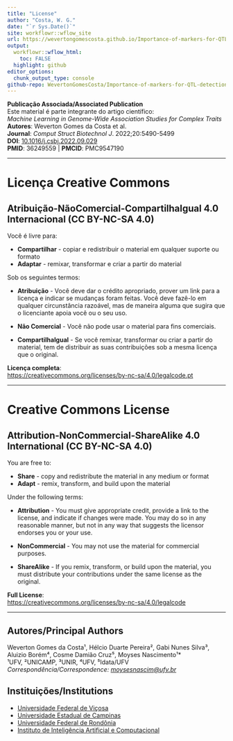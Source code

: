 ```yaml
---
title: "License"
author: "Costa, W. G."
date: "`r Sys.Date()`"
site: workflowr::wflow_site
url: https://wevertongomescosta.github.io/Importance-of-markers-for-QTL-detection-by-machine-learning-methods/
output:
  workflowr::wflow_html:
    toc: FALSE
  highlight: github
editor_options:
  chunk_output_type: console
github-repo: WevertonGomesCosta/Importance-of-markers-for-QTL-detection-by-machine-learning-methods
---
```


**Publicação Associada/Associated Publication**  
Este material é parte integrante do artigo científico:  
*Machine Learning in Genome-Wide Association Studies for Complex Traits*  
**Autores**: Weverton Gomes da Costa et al.  
**Journal**: *Comput Struct Biotechnol J*. 2022;20:5490-5499  
**DOI**: [10.1016/j.csbj.2022.09.029](https://doi.org/10.1016/j.csbj.2022.09.029)  
**PMID**: 36249559 | **PMCID**: PMC9547190

---

# Licença Creative Commons

## Atribuição-NãoComercial-CompartilhaIgual 4.0 Internacional (CC BY-NC-SA 4.0)

Você é livre para:

- **Compartilhar** - copiar e redistribuir o material em qualquer suporte ou formato
- **Adaptar** - remixar, transformar e criar a partir do material

Sob os seguintes termos:

- **Atribuição** - Você deve dar o crédito apropriado, prover um link para a licença e indicar se mudanças foram feitas. Você deve fazê-lo em qualquer circunstância razoável, mas de maneira alguma que sugira que o licenciante apoia você ou o seu uso.
  
- **Não Comercial** - Você não pode usar o material para fins comerciais.

- **CompartilhaIgual** - Se você remixar, transformar ou criar a partir do material, tem de distribuir as suas contribuições sob a mesma licença que o original.

**Licença completa**:  
[https://creativecommons.org/licenses/by-nc-sa/4.0/legalcode.pt](https://creativecommons.org/licenses/by-nc-sa/4.0/legalcode.pt)

---

# Creative Commons License

## Attribution-NonCommercial-ShareAlike 4.0 International (CC BY-NC-SA 4.0)

You are free to:

- **Share** - copy and redistribute the material in any medium or format
- **Adapt** - remix, transform, and build upon the material

Under the following terms:

- **Attribution** - You must give appropriate credit, provide a link to the license, and indicate if changes were made. You may do so in any reasonable manner, but not in any way that suggests the licensor endorses you or your use.
  
- **NonCommercial** - You may not use the material for commercial purposes.

- **ShareAlike** - If you remix, transform, or build upon the material, you must distribute your contributions under the same license as the original.

**Full License**:  
[https://creativecommons.org/licenses/by-nc-sa/4.0/legalcode](https://creativecommons.org/licenses/by-nc-sa/4.0/legalcode)

---

## Autores/Principal Authors
Weverton Gomes da Costa¹, Hélcio Duarte Pereira², Gabi Nunes Silva³, Aluizio Borém⁴, Cosme Damião Cruz⁵, Moyses Nascimento¹*  
¹UFV, ²UNICAMP, ³UNIR, ⁴UFV, ⁵Idata/UFV  
*Correspondência/Correspondence: [moysesnascim@ufv.br](mailto:moysesnascim@ufv.br)*

## Instituições/Institutions
- [Universidade Federal de Viçosa](https://www.ufv.br/)
- [Universidade Estadual de Campinas](https://www.unicamp.br/)
- [Universidade Federal de Rondônia](https://www.unir.br/)
- [Instituto de Inteligência Artificial e Computacional](https://www.idata.ufv.br/)
